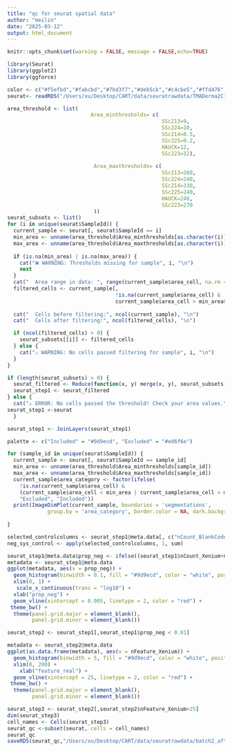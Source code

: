 ```yaml
---
title: "qc for seurat spatial data"
author: "meilin"
date: "2025-03-12"
output: html_document
---
```


```r
knitr::opts_chunk$set(warning = FALSE, message = FALSE,echo=TRUE) 
```

```r
library(Seurat)
library(ggplot2)
library(ggforce)

color <- c("#f5efbd","#fabcbd","#7bd3f7","#deb5cb","#c4cbe5","#ffd476","#d1ebc6")
seurat<- readRDS("/Users/xu/Desktop/CART/data/seuratrawdata/TMADerma2C1_6_Xenium_seurat_250317234200.rds")

```
  
```r
area_threshold <- list(
                           Area_minthresholds= c(
                                                  SSc213=9,
                                                  SSc224=10,
                                                  SSc214=8.5,
                                                  SSc225=9.2,
                                                  HAUCK=12,
                                                  SSc223=12),
                            
                            Area_maxthresholds= c(
                                                  SSc213=260,
                                                  SSc224=240,
                                                  SSc214=330,
                                                  SSc225=240,
                                                  HAUCK=240,
                                                  SSc223=270
                            ))
seurat_subsets <- list()
for (i in unique(seurat$SampleId)) {
  current_sample <- seurat[, seurat$SampleId == i]
  min_area <- unname(area_threshold$Area_minthresholds[as.character(i)])
  max_area <- unname(area_threshold$Area_maxthresholds[as.character(i)])
  
  if (is.na(min_area) | is.na(max_area)) {
    cat("❌ WARNING: Thresholds missing for sample", i, "\n")
    next
  }
  cat("  Area range in data: ", range(current_sample$area_cell, na.rm = TRUE), "\n")
  filtered_cells <- current_sample[, 
                                   !is.na(current_sample$area_cell) &
                                   current_sample$area_cell > min_area&                                    current_sample$area_cell < max_area]
  
  cat("  Cells before filtering:", ncol(current_sample), "\n")
  cat("  Cells after filtering:", ncol(filtered_cells), "\n")

  if (ncol(filtered_cells) > 0) {
    seurat_subsets[[i]] <- filtered_cells
  } else {
    cat("⚠️ WARNING: No cells passed filtering for sample", i, "\n")
  }
}

if (length(seurat_subsets) > 0) {
  seurat_filtered <- Reduce(function(x, y) merge(x, y), seurat_subsets)
  seurat_step1 <- seurat_filtered
} else {
  cat("⚠️ ERROR: No cells passed the threshold! Check your area values.\n")
seurat_step1 <-seurat
  }

seurat_step1 <- JoinLayers(seurat_step1)

```

```r
palette <- c("Included" = "#9d9ecd", "Excluded" = "#ed6f6e")

for (sample_id in unique(seurat$SampleId)) {
  current_sample <- seurat[, seurat$SampleId == sample_id]
  min_area <- unname(area_threshold$Area_minthresholds[sample_id])
  max_area <- unname(area_threshold$Area_maxthresholds[sample_id])
  current_sample$area_category <- factor(ifelse(
    !is.na(current_sample$area_cell) &
    (current_sample$area_cell < min_area | current_sample$area_cell > max_area ), 
    "Excluded", "Included"))
  print(ImageDimPlot(current_sample, boundaries = 'segmentations',
             group.by = 'area_category', border.color = NA, dark.background = FALSE,cols = palette)+ggtitle(sample_id))
    
}
```


```r
selected_controlcolumns <- seurat_step1@meta.data[, c("nCount_BlankCodeword", "nCount_ControlCodeword", "nCount_ControlProbe","nCount_GenomicControl") ]
neg_sys_control <- apply(selected_controlcolumns, 1, sum)

seurat_step1@meta.data$prop_neg <- ifelse((seurat_step1$nCount_Xenium+neg_sys_control) ==0, 0, neg_sys_control / (seurat_step1$nCount_Xenium+neg_sys_control))
metadata <- seurat_step1@meta.data
ggplot(metadata, aes(x = prop_neg)) +
  geom_histogram(binwidth = 0.1, fill = "#9d9ecd", color = "white", position = "identity") +
  xlim(0, 1) +
   scale_x_continuous(trans = "log10") + 
  xlab("prop_neg") +  
  geom_vline(xintercept = 0.005, linetype = 2, color = "red") +
 theme_bw() +  
  theme(panel.grid.major = element_blank(),  
        panel.grid.minor = element_blank())

seurat_step2 <- seurat_step1[,seurat_step1$prop_neg < 0.01]

```

```r
metadata <- seurat_step2@meta.data
ggplot(as.data.frame(metadata), aes(x = nFeature_Xenium)) +
  geom_histogram(binwidth = 5, fill = "#9d9ecd", color = "white", position = "identity") +
  xlim(0, 200) +
    xlab("feature_real") +  
  geom_vline(xintercept = 25, linetype = 2, color = "red") +
 theme_bw() +  
  theme(panel.grid.major = element_blank(),  
        panel.grid.minor = element_blank())  

seurat_step3 <- seurat_step2[,seurat_step2$nFeature_Xenium>25]
dim(seurat_step3) 
cell_names <- Cells(seurat_step3)
seurat_qc <-subset(seurat, cells = cell_names)
seurat_qc
saveRDS(seurat_qc,"/Users/xu/Desktop/CART/data/seuratrawdata/batch2_afterqcdata.rds")

```